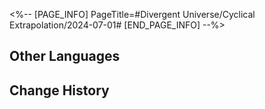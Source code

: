 <%-- [PAGE_INFO]
PageTitle=#Divergent Universe/Cyclical Extrapolation/2024-07-01#
[END_PAGE_INFO] --%>
{{Event
|name              = Cyclical Extrapolation: Windfall of Wealth
|image             = Event Cyclical Extrapolation Windfall of Wealth.png
|type              = Cyclical Extrapolation
|time_known        = yes
|time_start        = 2024-07-01 04:00:00
|time_end          = 2024-07-08 03:59:59
}}

{{Cyclical Extrapolation
|boons      = 
|curios     = Reunion With Death; Indecipherable Box
|equations  = 
|trailblaze = 
|rewards    = Relic Remains*30; Lost Crystal*3
|boss_1_1   = Automaton Direwolf; Searing Prowler; Aurumaton Spectral Envoy; "Past Confined and Caged"; Memory Zone Meme "Shell of Faded Rage"
|boss_1_2   = Disciples of Sanctus Medicus: Shape Shifter (Bug); The Ascended (Bug); Abundance Sprite: Malefic Ape (Bug); Senior Staff: Team Leader (Bug); Aurumaton Spectral Envoy (Bug); Dreamjolt Troupe's Beyond Overcooked (Bug); Dreamjolt Troupe's Sweet Gorilla (Bug); "Past Confined and Caged" (Bug); "Tomorrow in Harmonious Chords" (Bug); "Present Inebriated in Revelry" (Bug)
|boss_2_1   = Automaton Direwolf (Bug); Searing Prowler (Bug); Frigid Prowler (Bug); Aurumaton Spectral Envoy (Bug); "Past Confined and Caged" (Bug)
|boss_2_2   = Svarog (Complete); Stellaron Hunter: Kafka (Complete); Abundant Ebon Deer (Complete); Cloud Knight Lieutenant: Yanqing (Complete); Memory Zone Meme "Something Unto Death" (Complete)
|boss_3     = Stellaron Hunter: Sam (Complete)
|rules      = Obtain this week's Preset Constructs upon entering the first plane
|root       = Divergent Universe: The Human Comedy
}}

==Other Languages==
{{Other Languages
|en   = Cyclical Extrapolation: Windfall of Wealth
|zhs  = 周期演算：堆金积玉
|zht  = 週期演算：堆金積玉
|ja   = 周期演算：財産の集積
|ko   = 주기 연산: 높이 쌓인 재물
|es   = Cálculo periódico: Acumulación de riqueza
|fr   = Calcul cyclique&nbsp;: Vent de fortune
|ru   = Цикличное вычисление: Богатства
|th   = การคำนวณแบบรอบ: กองสมบัติมหาศาล
|vi   = Ngoại Suy Chu Kỳ: Vàng Ngọc Chất Đống
|de   = Zyklische Berechnung: Gewaltiges Vermögen
|id   = Kalkulasi Siklus: Kekayaan Berlimpah
|pt   = Extrapolação Cíclica: Ventania de Riquezas
}}

==Change History==
{{Change History|2.3}}